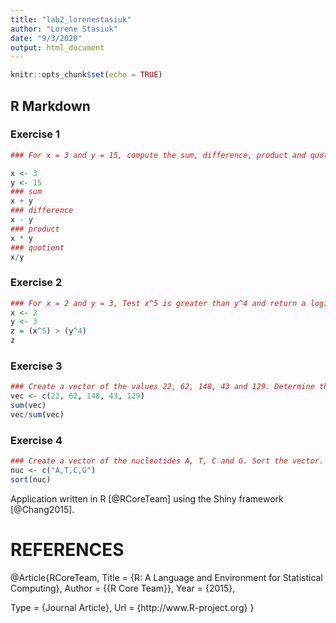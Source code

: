 ```yaml
---
title: "lab2_lorenestasiuk"
author: "Lorene Stasiuk"
date: "9/3/2020"
output: html_document
---
```


```r
knitr::opts_chunk$set(echo = TRUE)
```

## R Markdown

### Exercise 1
```r
### For x = 3 and y = 15, compute the sum, difference, product and quotient of x and y

x <- 3
y <- 15
### sum
x + y
### difference
x - y
### product
x * y
### quotient
x/y
```


### Exercise 2
```r
### For x = 2 and y = 3, Test x^5 is greater than y^4 and return a logical value
x <- 2
y <- 3
z = (x^5) > (y^4)
z
```

### Exercise 3
```r
### Create a vector of the values 22, 62, 148, 43 and 129. Determine the sum of the vector. Divide each value in the vector by the sum to determine relate frequency.
vec <- c(22, 62, 148, 43, 129)
sum(vec)
vec/sum(vec)
```


### Exercise 4
```r
### Create a vector of the nucleotides A, T, C and G. Sort the vector.
nuc <- c("A,T,C,G")
sort(nuc)
```

Application written in R [@RCoreTeam] using the Shiny framework [@Chang2015].

# REFERENCES

@Article{RCoreTeam,
  Title                    = {R: A Language and Environment for Statistical Computing},
  Author                   = {{R Core Team}},
  Year                     = {2015},

  Type                     = {Journal Article},
  Url                      = {http://www.R-project.org}
}